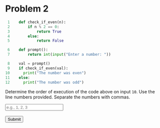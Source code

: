 # Problem 2


```python
 1    def check_if_even(n):
 2        if n % 2 == 0:
 3            return True
 4        else:
 5            return False

 6    def prompt():
 7        return int(input("Enter a number: "))

 8    val = prompt()
 9    if check_if_even(val):
10      print("The number was even")
11    else:
12      print("The number was odd")
```

Determine the order of execution of the code above on input `10`. 
Use the line numbers provided. Separate the numbers with commas.

<form id="short-answer-form" class="form-container">
  <input type="text" id="user-answer" class="custom-input" placeholder="e.g., 1, 2, 3"><br><br>
  <button type="button" class="custom-button" onclick="checkShortAnswer()">Submit</button>
</form>

<p id="short-answer-result"></p>

<script>
  function checkShortAnswer() {
    var userAnswer = document.getElementById("user-answer").value;
    var result = document.getElementById("short-answer-result");

    // The correct answer without spaces
    var correctAnswer = "8,6,7,9,1,2,3,10";

    // Remove spaces from the user's answer and correct answer
    var formattedUserAnswer = userAnswer.replace(/\s+/g, '');
    
    // Check if the user's answer matches the correct answer
    if (formattedUserAnswer === correctAnswer) {
      result.textContent = "Correct! Well done.";
      result.style.color = "green";
    } else {
      result.textContent = "Incorrect. Try again!";
      result.style.color = "red";
    }
  }
</script>


